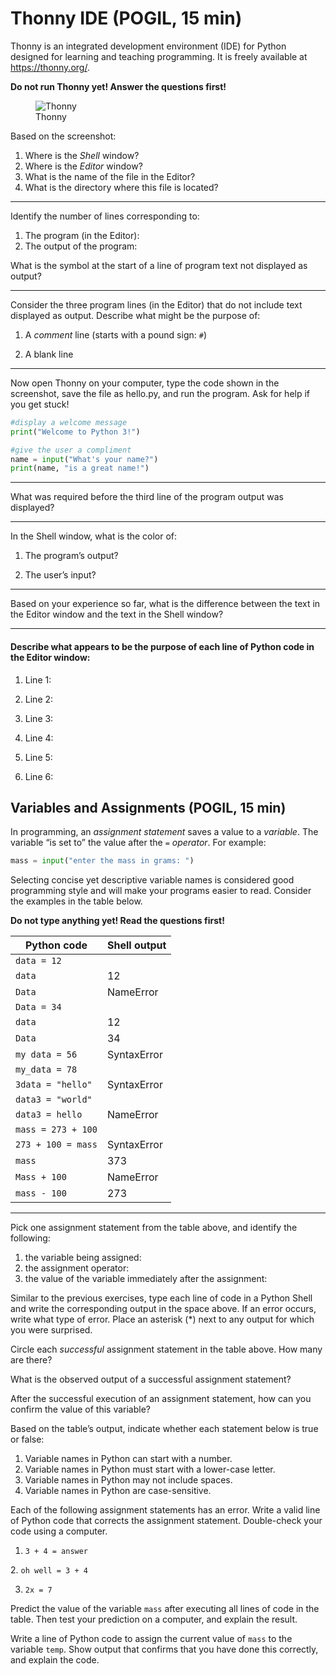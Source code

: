# Thonny IDE (POGIL, 15 min)

Thonny is an integrated development environment (IDE) for Python designed for learning and teaching programming. It is freely available at [https://thonny.org/](https://thonny.org/).

**Do not run Thonny yet! Answer the questions first!**

![Thonny](../../img/thonny.png)

Based on the screenshot:

1. Where is the *Shell* window?
   <!-- **Answer:** the second / bottom half -->
2. Where is the *Editor* window?
   <!-- **Answer:** the first / top half -->
3. What is the name of the file in the Editor?
   <!-- **Answer:** hello.py -->
4. What is the directory where this file is located?
   <!-- **Answer:** Desktop -->

---

Identify the number of lines corresponding to:

1. The program (in the Editor): \TextField[width=3cm]{}
   <!-- **Answer:** The source file contains six total lines; the 7th line is blank and doesn't count. -->
2. The output of the program: \TextField[width=3cm]{}
   <!-- **Answer:** The program displays three lines ("Welcome...", "What's...", and "Monty..."). -->

What is the symbol at the start of a line of program text not displayed as output?
\TextField[width=1.5cm]{}
   <!-- **Answer:** The pound sign: # -->

---

Consider the three program lines (in the Editor) that do not include text displayed as output. Describe what might be the purpose of:

1. A *comment* line (starts with a pound sign: `#`)

\TextField[width=\linewidth]{}
   <!-- **Answer:** They are used to describe the purpose and/or behavior of the code. -->
2. A blank line
   <!-- **Answer:** They make the code easier to read. -->

\TextField[width=\linewidth]{}

---

Now open Thonny on your computer, type the code shown in the screenshot, save the file as hello.py, and run the program. Ask for help if you get stuck!

```python
#display a welcome message
print("Welcome to Python 3!")

#give the user a compliment
name = input("What's your name?")
print(name, "is a great name!")
```

---

What was required before the third line of the program output was displayed?

\TextField[width=\linewidth]{}
   <!-- **Answer:** An answer needed to be entered (typed). -->

---

In the Shell window, what is the color of:

1. The program's output?
   <!-- **Answer:** black -->

\TextField[width=\linewidth]{}

2. The user's input?
   <!-- **Answer:** blue -->

\TextField[width=\linewidth]{}

---

Based on your experience so far, what is the difference between the text in the Editor window and the text in the Shell window?
   <!-- **Answer:** The editor contains a series of statements or commands which make up the program. The shell (or terminal) contains the program output text and an interface for program input. -->

\TextField[multiline=true,width=\linewidth, height=2.5em]{}

---

#### Describe what appears to be the purpose of each line of Python code in the Editor window:

1. Line 1:
   <!-- **Answer:** a comment to describe the purpose of the code -->
   
\TextField[width=\linewidth]{}

2. Line 2:
   <!-- **Answer:** displays a message -->
      
\TextField[width=\linewidth]{}

3. Line 3:
   <!-- **Answer:** a blank line to make the code easier to read -->

\TextField[width=\linewidth]{}

4. Line 4:
   <!-- **Answer:** a comment to describe the purpose of the code -->
   
\TextField[width=\linewidth]{}

5. Line 5:
   <!-- **Answer:** gets input from the user -->
   
\TextField[width=\linewidth]{}

6. Line 6:
   <!-- **Answer:** displays the final output -->

\TextField[width=\linewidth]{}

## Variables and Assignments (POGIL, 15 min)

In programming, an *assignment statement* saves a value to a *variable*. The variable "is set to" the value after the `=` *operator*. For example:

```python
mass = input("enter the mass in grams: ")
```

Selecting concise yet descriptive variable names is considered good programming style and will make your programs easier to read. Consider the examples in the table below.

**Do not type anything yet! Read the questions first!**

| Python code | Shell output |
|-------------|--------------|
| `data = 12` |              |
| `data`      | 12           |
| `Data`      | NameError    |
| `Data = 34` |              |
| `data`      | 12           |
| `Data`      | 34           |
| `my data = 56` | SyntaxError |
| `my_data = 78` |            |
| `3data = "hello"` | SyntaxError |
| `data3 = "world"` |        |
| `data3 = hello` | NameError |
| `mass = 273 + 100` |       |
| `273 + 100 = mass` | SyntaxError |
| `mass` | 373              |
| `Mass + 100` | NameError  |
| `mass - 100` | 273        |

---

Pick one assignment statement from the table above, and identify the following:

1. the variable being assigned: \TextField[width=3cm]{}
   <!-- **Answer:** data -->
2. the assignment operator: \TextField[width=3cm]{}
   <!-- **Answer:** = -->
3. the value of the variable immediately after the assignment: \TextField[width=3cm]{}
   <!-- **Answer:** 12 -->

Similar to the previous exercises, type each line of code in a Python Shell and write the corresponding output in the space above. If an error occurs, write what type of error. Place an asterisk (*) next to any output for which you were surprised.

Circle each *successful* assignment statement in the table above. How many are there?
\TextField[width=1.5cm]{}

What is the observed output of a successful assignment statement?
\TextField[width=1.5cm]{}
   <!-- **Answer:** There is no error message (there is no output at all). -->

After the successful execution of an assignment statement, how can you confirm the value of this variable?

\TextField[width=\linewidth]{}
   <!-- **Answer:** You can type back the variable name to see its current value. -->

Based on the table's output, indicate whether each statement below is true or false:

1. Variable names in Python can start with a number. \TextField[width=1.5cm]{}
   <!-- **Answer:** false -->
1. Variable names in Python must start with a lower-case letter. \TextField[width=1.5cm]{}
   <!-- **Answer:** false -->
2. Variable names in Python may not include spaces. \TextField[width=1.5cm]{}
   <!-- **Answer:** true -->
3. Variable names in Python are case-sensitive. \TextField[width=1.5cm]{}
   <!-- **Answer:** true -->

Each of the following assignment statements has an error. Write a valid line of Python code that corrects the assignment statement. Double-check your code using a computer.

1. `3 + 4 = answer`
   
\TextField[width=\linewidth]{}

   <!-- **Answer:** `answer = 3 + 4` -->
2. `oh well = 3 + 4`
   <!-- **Answer:** `oh_well = 3 + 4` -->

\TextField[width=\linewidth]{}

3. `2x = 7`
   <!-- **Answer:** `x2 = 7` -->

\TextField[width=\linewidth]{}


Predict the value of the variable `mass` after executing all lines of code in the table. Then test your prediction on a computer, and explain the result.

\TextField[multiline=true, width=\linewidth, height=2.5em]{}
   <!-- **Answer:** The value is 373, because `mass` was only assigned one time. The other lines did not change the value of `mass`. -->

Write a line of Python code to assign the current value of `mass` to the variable `temp`. Show output that confirms that you have done this correctly, and explain the code.

\TextField[multiline=true, width=\linewidth, height=2.5em]{}
   <!-- **Answer:** The correct line is `temp = mass`. To verify the result, simply type `temp`. The assignment operation reads from right to left. -->
